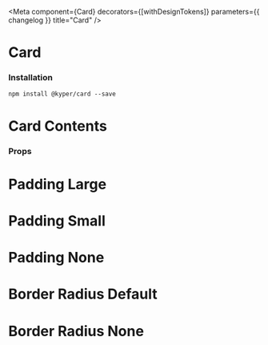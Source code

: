 

<Meta
  component={Card}
  decorators={[withDesignTokens]}
  parameters={{ changelog }}
  title="Card"
/>

# Card
### Installation

`npm install @kyper/card --save`

<PeerDependencies json={packageJson} />

<Preview>
  <Story name="Card">
    <FlexContainer padding={16}>
      <Card>
        <h1>Card Contents</h1>
      </Card>
    </FlexContainer>
  </Story>
</Preview>

### Props
<Props of={Card} />

<Preview>
  <Story name="Card Padding">
    <FlexContainer padding={16}>
      <Card padding="large">
        <h1>Padding Large</h1>
      </Card>
      <Card padding="small">
        <h1>Padding Small</h1>
      </Card>
      <Card padding="none">
        <h1>Padding None</h1>
      </Card>
    </FlexContainer>
  </Story>
</Preview>

<Preview>
  <Story name="Card Border Radius">
    <FlexContainer padding={16}>
      <Card borderRadius="card">
        <h1>Border Radius Default</h1>
      </Card>
      <Card borderRadius="none">
        <h1>Border Radius None</h1>
      </Card>
    </FlexContainer>
  </Story>
</Preview>

